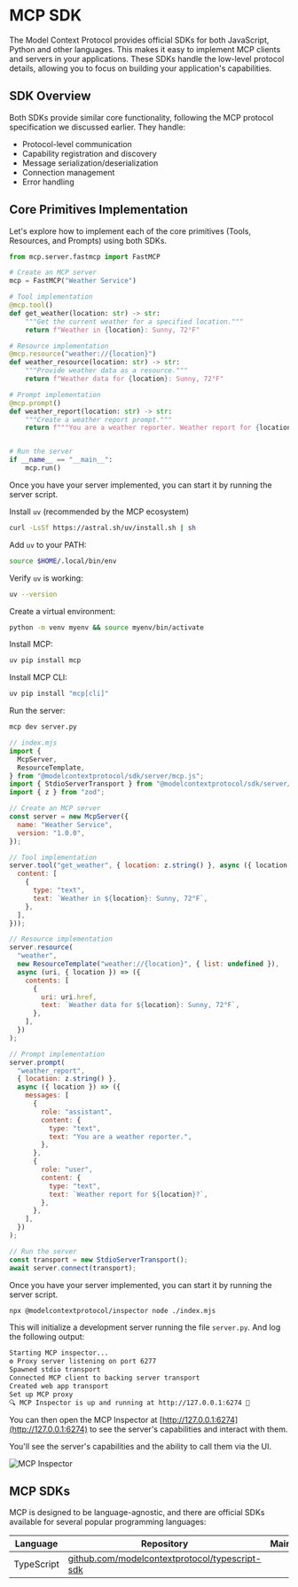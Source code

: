 # MCP SDK

The Model Context Protocol provides official SDKs for both JavaScript, Python and other languages. This makes it easy to implement MCP clients and servers in your applications. These SDKs handle the low-level protocol details, allowing you to focus on building your application's capabilities.

## SDK Overview

Both SDKs provide similar core functionality, following the MCP protocol specification we discussed earlier. They handle:

- Protocol-level communication
- Capability registration and discovery
- Message serialization/deserialization
- Connection management
- Error handling

## Core Primitives Implementation

Let's explore how to implement each of the core primitives (Tools, Resources, and Prompts) using both SDKs.

<hfoptions id="server-implementation">
<hfoption id="python">

<Youtube id="exzrb5QNUis" />

```python
from mcp.server.fastmcp import FastMCP

# Create an MCP server
mcp = FastMCP("Weather Service")

# Tool implementation
@mcp.tool()
def get_weather(location: str) -> str:
    """Get the current weather for a specified location."""
    return f"Weather in {location}: Sunny, 72°F"

# Resource implementation
@mcp.resource("weather://{location}")
def weather_resource(location: str) -> str:
    """Provide weather data as a resource."""
    return f"Weather data for {location}: Sunny, 72°F"

# Prompt implementation
@mcp.prompt()
def weather_report(location: str) -> str:
    """Create a weather report prompt."""
    return f"""You are a weather reporter. Weather report for {location}?"""


# Run the server
if __name__ == "__main__":
    mcp.run()
```

Once you have your server implemented, you can start it by running the server script.

Install `uv` (recommended by the MCP ecosystem)
```bash
curl -LsSf https://astral.sh/uv/install.sh | sh
```
Add `uv` to your PATH:
```bash
source $HOME/.local/bin/env
```

Verify `uv` is working:
```bash
uv --version
```
Create a virtual environment:
```bash
python -m venv myenv && source myenv/bin/activate
```

Install MCP:
```bash
uv pip install mcp
```

Install MCP CLI:
```bash
uv pip install "mcp[cli]"
```

Run the server:
```bash
mcp dev server.py
```

</hfoption>
<hfoption id="javascript">

```javascript
// index.mjs
import {
  McpServer,
  ResourceTemplate,
} from "@modelcontextprotocol/sdk/server/mcp.js";
import { StdioServerTransport } from "@modelcontextprotocol/sdk/server/stdio.js";
import { z } from "zod";

// Create an MCP server
const server = new McpServer({
  name: "Weather Service",
  version: "1.0.0",
});

// Tool implementation
server.tool("get_weather", { location: z.string() }, async ({ location }) => ({
  content: [
    {
      type: "text",
      text: `Weather in ${location}: Sunny, 72°F`,
    },
  ],
}));

// Resource implementation
server.resource(
  "weather",
  new ResourceTemplate("weather://{location}", { list: undefined }),
  async (uri, { location }) => ({
    contents: [
      {
        uri: uri.href,
        text: `Weather data for ${location}: Sunny, 72°F`,
      },
    ],
  })
);

// Prompt implementation
server.prompt(
  "weather_report",
  { location: z.string() },
  async ({ location }) => ({
    messages: [
      {
        role: "assistant",
        content: {
          type: "text",
          text: "You are a weather reporter.",
        },
      },
      {
        role: "user",
        content: {
          type: "text",
          text: `Weather report for ${location}?`,
        },
      },
    ],
  })
);

// Run the server
const transport = new StdioServerTransport();
await server.connect(transport);
```

Once you have your server implemented, you can start it by running the server script.

```bash
npx @modelcontextprotocol/inspector node ./index.mjs
```

</hfoption>
</hfoptions>

This will initialize a development server running the file `server.py`. And log the following output:

```bash
Starting MCP inspector...
⚙️ Proxy server listening on port 6277
Spawned stdio transport
Connected MCP client to backing server transport
Created web app transport
Set up MCP proxy
🔍 MCP Inspector is up and running at http://127.0.0.1:6274 🚀
```

You can then open the MCP Inspector at [http://127.0.0.1:6274](http://127.0.0.1:6274) to see the server's capabilities and interact with them.

You'll see the server's capabilities and the ability to call them via the UI.

![MCP Inspector](https://huggingface.co/datasets/mcp-course/images/resolve/main/unit1/6.png)

## MCP SDKs

MCP is designed to be language-agnostic, and there are official SDKs available for several popular programming languages:

| Language   | Repository                                                                                               | Maintainer(s)       | Status           |
| ---------- | -------------------------------------------------------------------------------------------------------- | ------------------- | ---------------- |
| TypeScript | [github.com/modelcontextprotocol/typescript-sdk](https://github.com/modelcontextprotocol/typescript-sdk) 
